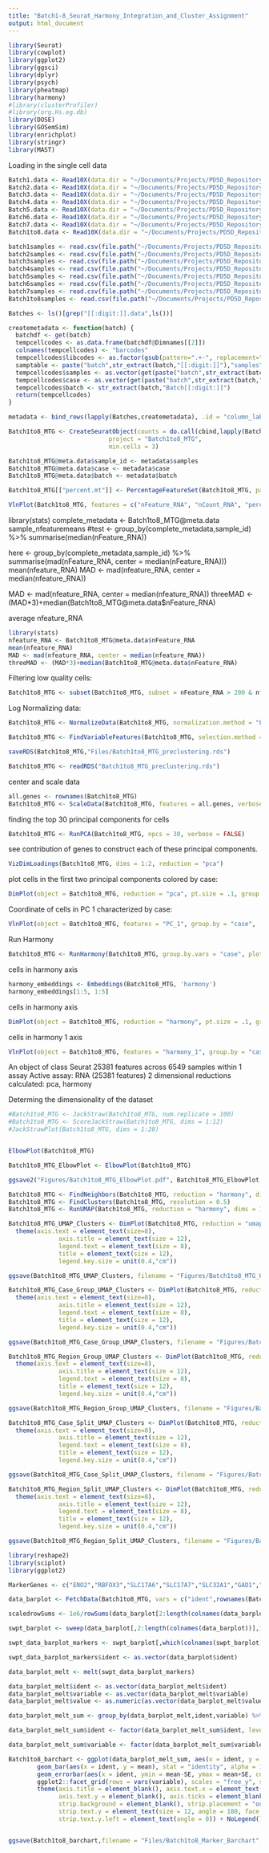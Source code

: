 ```yaml
---
title: "Batch1-8_Seurat_Harmony_Integration_and_Cluster_Assignment"
output: html_document
---
```


```R
library(Seurat)
library(cowplot)
library(ggplot2)
library(ggsci)
library(dplyr)
library(psych)
library(pheatmap)
library(harmony)
#library(clusterProfiler)
#library(org.Hs.eg.db)
library(DOSE)
library(GOSemSim)
library(enrichplot)
library(stringr)
library(MAST)
```


Loading in the single cell data

```r
Batch1.data <- Read10X(data.dir = "~/Documents/Projects/PD5D_Repository/scRNA_and_scATAC-seq_Markdowns/batch1_ASAP_snRNA-Seq_021721/scRNA-seq/Files/cellranger_matrices/cellranger_aggr_matrices/filtered_feature_bc_matrix/")
Batch2.data <- Read10X(data.dir = "~/Documents/Projects/PD5D_Repository/scRNA_and_scATAC-seq_Markdowns/batch2_ASAP_snRNA-seq_031621/scRNA-seq/Files/cellranger_matrices/cellranger_aggr_matrices/filtered_feature_bc_matrix/")
Batch3.data <- Read10X(data.dir = "~/Documents/Projects/PD5D_Repository/scRNA_and_scATAC-seq_Markdowns/batch3_ASAP_snRNA-seq_031821/scRNA-seq/Files/cellranger_matrices/cellranger_aggr_matrices/filtered_feature_bc_matrix/")
Batch4.data <- Read10X(data.dir = "~/Documents/Projects/PD5D_Repository/scRNA_and_scATAC-seq_Markdowns/batch4_ASAP_snRNA-seq_040721/scRNA-seq/Files/cellranger_matrices/cellranger_aggr_matrices/filtered_feature_bc_matrix/")
Batch5.data <- Read10X(data.dir = "~/Documents/Projects/PD5D_Repository/scRNA_and_scATAC-seq_Markdowns/batch5_ASAP_snRNA-seq_042721/scRNA-seq/Files/cellranger_matrices/cellranger_aggr_matrices/filtered_feature_bc_matrix/")
Batch6.data <- Read10X(data.dir = "~/Documents/Projects/PD5D_Repository/scRNA_and_scATAC-seq_Markdowns/batch6_ASAP_snRNA-seq_043021/scRNA-seq/Files/cellranger_matrices/cellranger_aggr_matrices/filtered_feature_bc_matrix/")
Batch7.data <- Read10X(data.dir = "~/Documents/Projects/PD5D_Repository/scRNA_and_scATAC-seq_Markdowns/batch7_ASAP_snRNA-seq_050421/scRNA-seq/Files/cellranger_matrices/cellranger_aggr_matrices/filtered_feature_bc_matrix/")
Batch1to8.data <- Read10X(data.dir = "~/Documents/Projects/PD5D_Repository/scRNA_and_scATAC-seq_Markdowns/Batch1to8_ASAP_snRNA-seq_050521/scRNA-seq/Files/cellranger_matrices/cellranger_aggr_matrices/filtered_feature_bc_matrix/")

```


```R
batch1samples <- read.csv(file.path("~/Documents/Projects/PD5D_Repository/scRNA_and_scATAC-seq_Markdowns/batch1_ASAP_snRNA-Seq_021721/scRNA-seq/Files/cellranger_matrices/cellranger_aggr_matrices", "aggregation.csv"), stringsAsFactors=F)
batch2samples <- read.csv(file.path("~/Documents/Projects/PD5D_Repository/scRNA_and_scATAC-seq_Markdowns/batch2_ASAP_snRNA-seq_031621/scRNA-seq/Files/cellranger_matrices/cellranger_aggr_matrices", "aggregation.csv"), stringsAsFactors=F)
batch3samples <- read.csv(file.path("~/Documents/Projects/PD5D_Repository/scRNA_and_scATAC-seq_Markdowns/batch3_ASAP_snRNA-seq_031821/scRNA-seq/Files/cellranger_matrices/cellranger_aggr_matrices", "aggregation.csv"), stringsAsFactors=F)
batch4samples <- read.csv(file.path("~/Documents/Projects/PD5D_Repository/scRNA_and_scATAC-seq_Markdowns/batch4_ASAP_snRNA-seq_040721/scRNA-seq/Files/cellranger_matrices/cellranger_aggr_matrices", "aggregation.csv"), stringsAsFactors=F)
batch5samples <- read.csv(file.path("~/Documents/Projects/PD5D_Repository/scRNA_and_scATAC-seq_Markdowns/batch5_ASAP_snRNA-seq_042721/scRNA-seq/Files/cellranger_matrices/cellranger_aggr_matrices", "aggregation.csv"), stringsAsFactors=F)
batch6samples <- read.csv(file.path("~/Documents/Projects/PD5D_Repository/scRNA_and_scATAC-seq_Markdowns/batch6_ASAP_snRNA-seq_043021/scRNA-seq/Files/cellranger_matrices/cellranger_aggr_matrices", "aggregation.csv"), stringsAsFactors=F)
batch7samples <- read.csv(file.path("~/Documents/Projects/PD5D_Repository/scRNA_and_scATAC-seq_Markdowns/batch7_ASAP_snRNA-seq_050421/scRNA-seq/Files/cellranger_matrices/cellranger_aggr_matrices", "aggregation.csv"), stringsAsFactors=F)
Batch1to8samples <- read.csv(file.path("~/Documents/Projects/PD5D_Repository/scRNA_and_scATAC-seq_Markdowns/Batch1to8_ASAP_snRNA-seq_050521/scRNA-seq/Files/cellranger_matrices/cellranger_aggr_matrices", "aggregation.csv"), stringsAsFactors=F)
```




```R
Batches <- ls()[grep("[[:digit:]].data",ls())]

createmetadata <- function(batch) {
  batchdf <- get(batch)
  tempcellcodes <- as.data.frame(batchdf@Dimnames[[2]])
  colnames(tempcellcodes) <- "barcodes"
  tempcellcodes$libcodes <- as.factor(gsub(pattern=".+-", replacement="", tempcellcodes$barcodes))
  samptable <- paste("batch",str_extract(batch,"[[:digit:]]"),"samples",sep="")
  tempcellcodes$samples <- as.vector(get(paste("batch",str_extract(batch,"[[:digit:]]"),"samples",sep=""))$library_id[tempcellcodes$libcodes])
  tempcellcodes$case <- as.vector(get(paste("batch",str_extract(batch,"[[:digit:]]"),"samples",sep=""))$case[tempcellcodes$libcodes])
  tempcellcodes$batch <- str_extract(batch,"Batch[[:digit:]]")
  return(tempcellcodes)
}

metadata <- bind_rows(lapply(Batches,createmetadata), .id = "column_label")

```


```r

Batch1to8_MTG <- CreateSeuratObject(counts = do.call(cbind,lapply(Batches,get)),
                            project = "Batch1to8_MTG",
                            min.cells = 3)
```


```R

Batch1to8_MTG@meta.data$sample_id <- metadata$samples
Batch1to8_MTG@meta.data$case <- metadata$case
Batch1to8_MTG@meta.data$batch <- metadata$batch

```


```r
Batch1to8_MTG[["percent.mt"]] <- PercentageFeatureSet(Batch1to8_MTG, pattern = "^MT-")

VlnPlot(Batch1to8_MTG, features = c("nFeature_RNA", "nCount_RNA", "percent.mt"), ncol = 3, pt.size=0,split.by = "sample")
```



library(stats)
complete_metadata <- Batch1to8_MTG@meta.data
sample_nfeaturemeans 
#test <- group_by(complete_metadata,sample_id) %>% summarise(median(nFeature_RNA))


here <- group_by(complete_metadata,sample_id) %>% summarise(mad(nFeature_RNA, center = median(nFeature_RNA)))
mean(nfeature_RNA)
MAD <- mad(nfeature_RNA, center = median(nfeature_RNA))

MAD <- mad(nfeature_RNA, center = median(nfeature_RNA))
threeMAD <- (MAD*3)+median(Batch1to8_MTG@meta.data$nFeature_RNA)


average nfeature_RNA

```R
library(stats)
nfeature_RNA <- Batch1to8_MTG@meta.data$nFeature_RNA
mean(nfeature_RNA)
MAD <- mad(nfeature_RNA, center = median(nfeature_RNA))
threeMAD <- (MAD*3)+median(Batch1to8_MTG@meta.data$nFeature_RNA)

```


Filtering low quality cells:
```r
Batch1to8_MTG <- subset(Batch1to8_MTG, subset = nFeature_RNA > 200 & nfeature_RNA < threeMAD & percent.mt < 5)
```



Log Normalizing data: 
```r
Batch1to8_MTG <- NormalizeData(Batch1to8_MTG, normalization.method = "LogNormalize", scale.factor = 10000)
```

```R

Batch1to8_MTG <- FindVariableFeatures(Batch1to8_MTG, selection.method = "vst", nfeatures = 2000)

```

```R
saveRDS(Batch1to8_MTG,"Files/Batch1to8_MTG_preclustering.rds")

```

###############################################################################

```R
Batch1to8_MTG <- readRDS("Batch1to8_MTG_preclustering.rds")
```

center and scale data
```r
all.genes <- rownames(Batch1to8_MTG)
Batch1to8_MTG <- ScaleData(Batch1to8_MTG, features = all.genes, verbose = FALSE)
```


finding the top 30 principal components for cells
```r
Batch1to8_MTG <- RunPCA(Batch1to8_MTG, npcs = 30, verbose = FALSE)
```

see contribution of genes to construct each of these principal components.
```r
VizDimLoadings(Batch1to8_MTG, dims = 1:2, reduction = "pca")
```


plot cells in the first two principal components colored by case: 
```r
DimPlot(object = Batch1to8_MTG, reduction = "pca", pt.size = .1, group.by = "case")
```

Coordinate of cells in PC 1 characterized by case: 
```r
VlnPlot(object = Batch1to8_MTG, features = "PC_1", group.by = "case",  pt.size = .1)
```

Run Harmony
```r
Batch1to8_MTG <- RunHarmony(Batch1to8_MTG, group.by.vars = "case", plot_convergence = TRUE)
```


cells in harmony axis
```r
harmony_embeddings <- Embeddings(Batch1to8_MTG, 'harmony')
harmony_embeddings[1:5, 1:5]
```

cells in harmony axis
```r
DimPlot(object = Batch1to8_MTG, reduction = "harmony", pt.size = .1, group.by = "case")
```
cells in harmony 1 axis
```r
VlnPlot(object = Batch1to8_MTG, features = "harmony_1", group.by = "case",  pt.size = .1)
```

 An object of class Seurat 
 25381 features across 6549 samples within 1 assay 
 Active assay: RNA (25381 features)
 2 dimensional reductions calculated: pca, harmony

Determing the dimensionality of the dataset

```R
#Batch1to8_MTG <- JackStraw(Batch1to8_MTG, num.replicate = 100)
#Batch1to8_MTG <- ScoreJackStraw(Batch1to8_MTG, dims = 1:12)
#JackStrawPlot(Batch1to8_MTG, dims = 1:20)



```

```R
ElbowPlot(Batch1to8_MTG)

Batch1to8_MTG_ElbowPlot <- ElbowPlot(Batch1to8_MTG)

ggsave2("Figures/Batch1to8_MTG_ElbowPlot.pdf", Batch1to8_MTG_ElbowPlot, device = "pdf", width = 4, height = 4, units = "in")
```


###################################################################################################


```R

Batch1to8_MTG <- FindNeighbors(Batch1to8_MTG, reduction = "harmony", dims = 1:20)
Batch1to8_MTG <- FindClusters(Batch1to8_MTG, resolution = 0.5)
Batch1to8_MTG <- RunUMAP(Batch1to8_MTG, reduction = "harmony", dims = 1:20)

Batch1to8_MTG_UMAP_Clusters <- DimPlot(Batch1to8_MTG, reduction = "umap", label = TRUE, pt.size = 0.01) + 
  theme(axis.text = element_text(size=8),
              axis.title = element_text(size = 12),
              legend.text = element_text(size = 8),
              title = element_text(size = 12),
              legend.key.size = unit(0.4,"cm"))

ggsave(Batch1to8_MTG_UMAP_Clusters, filename = "Figures/Batch1to8_MTG_UMAP_Clusters.pdf", device = "pdf", width = 6, height = 4, units = "in")

Batch1to8_MTG_Case_Group_UMAP_Clusters <- DimPlot(Batch1to8_MTG, reduction = "umap", group.by = "case",pt.size = 0.1) + 
  theme(axis.text = element_text(size=8),
              axis.title = element_text(size = 12),
              legend.text = element_text(size = 8),
              title = element_text(size = 12),
              legend.key.size = unit(0.4,"cm"))

ggsave(Batch1to8_MTG_Case_Group_UMAP_Clusters, filename = "Figures/Batch1to8_MTG_Case_Group_UMAP_Clusters.pdf", device = "pdf", width = 6, height = 4, units = "in")

Batch1to8_MTG_Region_Group_UMAP_Clusters <- DimPlot(Batch1to8_MTG, reduction = "umap", group.by = "batch",pt.size = 0.1) + 
  theme(axis.text = element_text(size=8),
              axis.title = element_text(size = 12),
              legend.text = element_text(size = 8),
              title = element_text(size = 12),
              legend.key.size = unit(0.4,"cm"))

ggsave(Batch1to8_MTG_Region_Group_UMAP_Clusters, filename = "Figures/Batch1to8_MTG_Region_Group_UMAP_Clusters.pdf", device = "pdf", width = 6, height = 4, units = "in")

Batch1to8_MTG_Case_Split_UMAP_Clusters <- DimPlot(Batch1to8_MTG, reduction = "umap", split.by = "case", label = TRUE, ncol = 1) + 
  theme(axis.text = element_text(size=8),
              axis.title = element_text(size = 12),
              legend.text = element_text(size = 8),
              title = element_text(size = 12),
              legend.key.size = unit(0.4,"cm"))

ggsave(Batch1to8_MTG_Case_Split_UMAP_Clusters, filename = "Figures/Batch1to8_MTG_Case_Split_UMAP_Clusters.pdf", device = "pdf", width = 6, height = 8, units = "in")

Batch1to8_MTG_Region_Split_UMAP_Clusters <- DimPlot(Batch1to8_MTG, reduction = "umap", split.by = "batch", label = TRUE, ncol = 1) + 
  theme(axis.text = element_text(size=8),
              axis.title = element_text(size = 12),
              legend.text = element_text(size = 8),
              title = element_text(size = 12),
              legend.key.size = unit(0.4,"cm"))

ggsave(Batch1to8_MTG_Region_Split_UMAP_Clusters, filename = "Figures/Batch1to8_MTG_Region_Split_UMAP_Clusters.pdf", device = "pdf", width = 6, height = 8, units = "in")

library(reshape2)
library(sciplot)
library(ggplot2)

MarkerGenes <- c("ENO2","RBFOX3","SLC17A6","SLC17A7","SLC32A1","GAD1","GAD2","AQP4","GFAP","PLP1","MBP","VCAN","BCAN","CX3CR1","P2RY12","FLT1","CLDN5")

data_barplot <- FetchData(Batch1to8_MTG, vars = c("ident",rownames(Batch1to8_MTG@assays$RNA@counts)), slot = "counts")

scaledrowSums <- 1e6/rowSums(data_barplot[2:length(colnames(data_barplot))])

swpt_barplot <- sweep(data_barplot[,2:length(colnames(data_barplot))],1,scaledrowSums,FUN = "*")

swpt_data_barplot_markers <- swpt_barplot[,which(colnames(swpt_barplot) %in% MarkerGenes)]

swpt_data_barplot_markers$ident <- as.vector(data_barplot$ident)

data_barplot_melt <- melt(swpt_data_barplot_markers)

data_barplot_melt$ident <- as.vector(data_barplot_melt$ident)
data_barplot_melt$variable <- as.vector(data_barplot_melt$variable)
data_barplot_melt$value <- as.numeric(as.vector(data_barplot_melt$value))

data_barplot_melt_sum <- group_by(data_barplot_melt,ident,variable) %>% summarise(mean = mean(value), SE = se(value))

data_barplot_melt_sum$ident <- factor(data_barplot_melt_sum$ident, levels = unique(data_barplot_melt_sum$ident))

data_barplot_melt_sum$variable <- factor(data_barplot_melt_sum$variable, levels = unique(MarkerGenes))

Batch1to8_barchart <- ggplot(data_barplot_melt_sum, aes(x = ident, y = mean, fill = ident)) + 
        geom_bar(aes(x = ident, y = mean), stat = "identity", alpha = 1) + 
        geom_errorbar(aes(x = ident, ymin = mean-SE, ymax = mean+SE, colour = ident), width = 0.4, alpha = 0.9, size = 0.5) + 
        ggplot2::facet_grid(rows = vars(variable), scales = "free_y", switch = "y") + 
        theme(axis.title = element_blank(), axis.text.x = element_text(size = 12, angle = 45, face = "bold", vjust = 0.5),
              axis.text.y = element_blank(), axis.ticks = element_blank(), panel.background = element_blank(),
              strip.background = element_blank(), strip.placement = "outside", 
              strip.text.y = element_text(size = 12, angle = 180, face = "bold"),
              strip.text.y.left = element_text(angle = 0)) + NoLegend()


ggsave(Batch1to8_barchart,filename = "Files/Batch1to8_Marker_Barchart", device = "pdf", width = 12, height = 12, units = "in")

```



